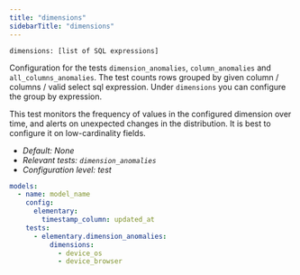 ```yaml
---
title: "dimensions"
sidebarTitle: "dimensions"
---
```


`dimensions: [list of SQL expressions]`

Configuration for the tests `dimension_anomalies`, `column_anomalies` and `all_columns_anomalies`.
The test counts rows grouped by given column / columns / valid select sql expression.
Under `dimensions` you can configure the group by expression.

This test monitors the frequency of values in the configured dimension over time, and alerts on unexpected changes in the distribution.
It is best to configure it on low-cardinality fields.

- _Default: None_
- _Relevant tests: `dimension_anomalies`_
- _Configuration level: test_

<RequestExample>

```yml test
models:
  - name: model_name
    config:
      elementary:
        timestamp_column: updated_at
    tests:
      - elementary.dimension_anomalies:
          dimensions:
            - device_os
            - device_browser
```

</RequestExample>
